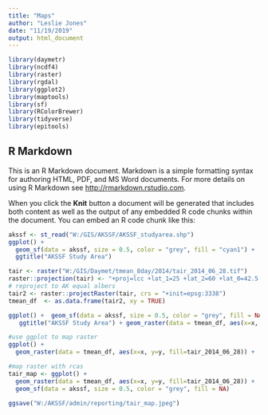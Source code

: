 ```yaml
---
title: "Maps"
author: "Leslie Jones"
date: "11/19/2019"
output: html_document
---
```


```r
library(daymetr)
library(ncdf4)
library(raster)
library(rgdal)
library(ggplot2)
library(maptools)
library(sf)
library(RColorBrewer)
library(tidyverse)
library(epitools)
```

## R Markdown

This is an R Markdown document. Markdown is a simple formatting syntax for authoring HTML, PDF, and MS Word documents. For more details on using R Markdown see <http://rmarkdown.rstudio.com>.

When you click the **Knit** button a document will be generated that includes both content as well as the output of any embedded R code chunks within the document. You can embed an R code chunk like this:

```r
akssf <- st_read("W:/GIS/AKSSF/AKSSF_studyarea.shp")
ggplot() +
  geom_sf(data = akssf, size = 0.5, color = "grey", fill = "cyan1") + 
  ggtitle("AKSSF Study Area") 

tair <- raster("W:/GIS/Daymet/tmean_8day/2014/tair_2014_06_28.tif")
raster::projection(tair) <- "+proj=lcc +lat_1=25 +lat_2=60 +lat_0=42.5 +lon_0=-100 +x_0=0 +y_0=0 +a=6378137   +b=6356752.314706705 +units=km +no_defs"
# reproject to AK equal albers
tair2 <- raster::projectRaster(tair, crs = "+init=epsg:3338")
tmean_df  <- as.data.frame(tair2, xy = TRUE)

ggplot() +  geom_sf(data = akssf, size = 0.5, color = "grey", fill = NA) +
   ggtitle("AKSSF Study Area") + geom_raster(data = tmean_df, aes(x=x, y=y, fill=tair_2014_06_28))

#use ggplot to map raster
ggplot() +
  geom_raster(data = tmean_df, aes(x=x, y=y, fill=tair_2014_06_28)) +  scale_colour_gradient() + coord_quickmap()

#map raster with rcas
tair_map <- ggplot() +
  geom_raster(data = tmean_df, aes(x=x, y=y, fill=tair_2014_06_28)) +  scale_colour_gradient() +
  geom_sf(data = akssf, size = 0.5, color = "grey", fill = NA) 

ggsave("W:/AKSSF/admin/reporting/tair_map.jpeg")

```

